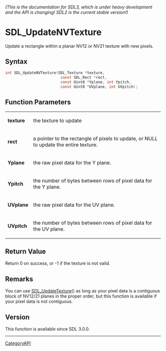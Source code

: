 ====== (This is the documentation for SDL3, which is under heavy development and the API is changing! SDL2 is the current stable version!) ======
= SDL_UpdateNVTexture =

Update a rectangle within a planar NV12 or NV21 texture with new pixels.

== Syntax ==

<syntaxhighlight lang='c'>
int SDL_UpdateNVTexture(SDL_Texture *texture,
                         const SDL_Rect *rect,
                         const Uint8 *Yplane, int Ypitch,
                         const Uint8 *UVplane, int UVpitch);
</syntaxhighlight>

== Function Parameters ==

{|
|'''texture'''
|the texture to update
|-
|'''rect'''
|a pointer to the rectangle of pixels to update, or NULL to update the entire texture.
|-
|'''Yplane'''
|the raw pixel data for the Y plane.
|-
|'''Ypitch'''
|the number of bytes between rows of pixel data for the Y plane.
|-
|'''UVplane'''
|the raw pixel data for the UV plane.
|-
|'''UVpitch'''
|the number of bytes between rows of pixel data for the UV plane.
|}

== Return Value ==

Return 0 on success, or -1 if the texture is not valid.

== Remarks ==

You can use [[SDL_UpdateTexture]]() as long as your pixel data is a
contiguous block of NV12/21 planes in the proper order, but this function
is available if your pixel data is not contiguous.

== Version ==

This function is available since SDL 3.0.0.

----
[[CategoryAPI]]


